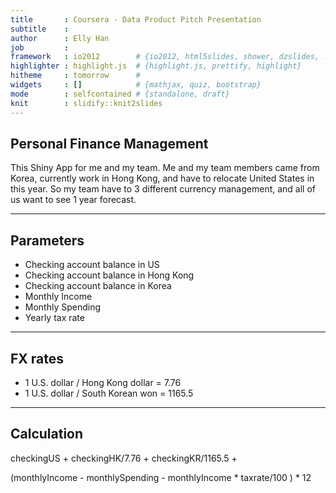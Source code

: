 ```yaml
---
title       : Coursera - Data Product Pitch Presentation
subtitle    : 
author      : Elly Han
job         : 
framework   : io2012        # {io2012, html5slides, shower, dzslides, ...}
highlighter : highlight.js  # {highlight.js, prettify, highlight}
hitheme     : tomorrow      # 
widgets     : []            # {mathjax, quiz, bootstrap}
mode        : selfcontained # {standalone, draft}
knit        : slidify::knit2slides
---
```


## Personal Finance Management

This Shiny App for me and my team. Me and my team members came from Korea, currently work in Hong Kong, and have to relocate United States in this year. So my team have to 3 different currency management, and all of us want to see 1 year forecast.  

--- 

## Parameters

- Checking account balance in US
- Checking account balance in Hong Kong
- Checking account balance in Korea
- Monthly Income
- Monthly Spending
- Yearly tax rate

---

## FX rates

- 1 U.S. dollar / Hong Kong dollar = 7.76
- 1 U.S. dollar / South Korean won = 1165.5

---

## Calculation

checkingUS + checkingHK/7.76 + checkingKR/1165.5 +

(monthlyIncome - monthlySpending - monthlyIncome * taxrate/100 ) * 12


